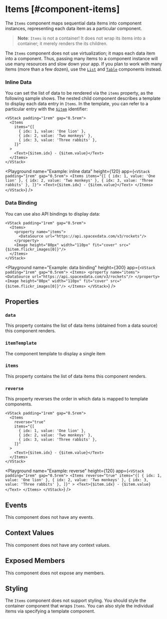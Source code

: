 
# Items [#component-items]

The `Items` component maps sequential data items into component instances, representing each data item as a particular component.

> **Note**: `Items` is not a container! It does not wrap its items into a container; it merely renders the its children.

The `Items` component does not use virtualization; it maps each data item into a component.
Thus, passing many items to a component instance will use many resources and slow down your app.
If you plan to work with many items (more than a few dozen), use the [`List`](./List) and [`Table`](./Table) components instead.

### Inline Data

You can set the list of data to be rendered via the `items` property, as the following sample shows.
The nested child component describes a template to display each data entry in `Items`.
In the template, you can refer to a particular entry with the [`$item`](#&item) identifier:

```ueml copy {9}
<VStack padding="1rem" gap="0.5rem">
  <Items
    items="{[
      { idx: 1, value: 'One lion' },
      { idx: 2, value: 'Two monkeys' },
      { idx: 3, value: 'Three rabbits' },
    ]}"
  >
    <Text>{$item.idx} - {$item.value}</Text>
  </Items>
</VStack>
```

<Playground
  name="Example: inline data"
  height={120}
  app={`
  <VStack padding="1rem" gap="0.5rem">
    <Items items="{[
      { idx: 1, value: 'One lion' },
      { idx: 2, value: 'Two monkeys' },
      { idx: 3, value: 'Three rabbits' },
    ]}">
      <Text>{$item.idx} - {$item.value}</Text>
    </Items>
  </VStack>
  `}
/>

### Data Binding

You can use also API bindings to display data:

```ueml copy {3-5}
<VStack padding="1rem" gap="0.5rem">
  <Items>
    <property name="items">
      <DataSource url="https://api.spacexdata.com/v3/rockets"/>
    </property>
    <Image height="80px" width="110px" fit="cover" src="{$item.flickr_images[0]}"/>
  </Items>
</VStack>
```

<Playground
  name="Example: data binding"
  height={300}
  app={`
  <VStack padding="1rem" gap="0.5rem">
    <Items>
      <property name="items">
        <DataSource url="https://api.spacexdata.com/v3/rockets"/>
      </property>
      <Image height="80px" width="110px" fit="cover" src="{$item.flickr_images[0]}"/>
    </Items>
  </VStack>
  `}
/>

## Properties

### `data`

This property contains the list of data items (obtained from a data source) this component renders.

### `itemTemplate`

The component template to display a single item

### `items`

This property contains the list of data items this component renders.

### `reverse`

This property reverses the order in which data is mapped to template components.

```ueml copy {3}
<VStack padding="1rem" gap="0.5rem">
  <Items
    reverse="true"
    items="{[
      { idx: 1, value: 'One lion' },
      { idx: 2, value: 'Two monkeys' },
      { idx: 3, value: 'Three rabbits' },
    ]}"
  >
    <Text>{$item.idx} - {$item.value}</Text>
  </Items>
</VStack>
```

<Playground
  name="Example: reverse"
  height={120}
  app={`
  <VStack padding="1rem" gap="0.5rem">
    <Items
      reverse="true"
      items="{[
        { idx: 1, value: 'One lion' },
        { idx: 2, value: 'Two monkeys' },
        { idx: 3, value: 'Three rabbits' },
      ]}"
    >
      <Text>{$item.idx} - {$item.value}</Text>
    </Items>
  </VStack>
  `}
/>

## Events

This component does not have any events.

## Context Values

This component does not have any context values.

## Exposed Members

This component does not expose any members.

## Styling

The `Items` component does not support styling.
You should style the container component that wraps `Items`.
You can also style the individual items via specifying a template component.
